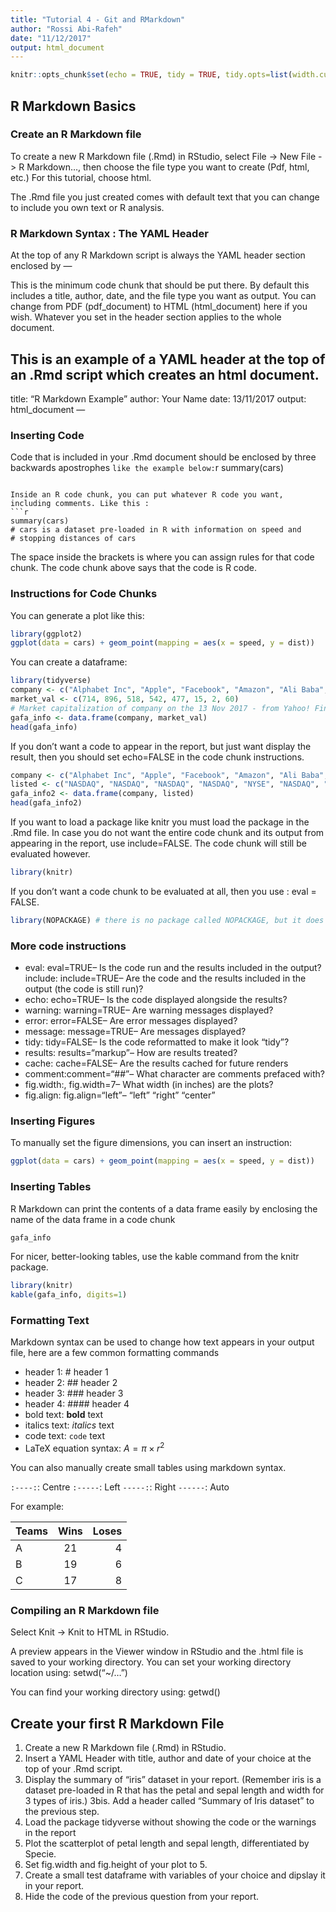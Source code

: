 ```yaml
---
title: "Tutorial 4 - Git and RMarkdown"
author: "Rossi Abi-Rafeh"
date: "11/12/2017"
output: html_document
---
```


```r
knitr::opts_chunk$set(echo = TRUE, tidy = TRUE, tidy.opts=list(width.cutoff= 80))
```
## R Markdown Basics

### Create an R Markdown file

To create a new R Markdown file (.Rmd) in RStudio, select File -> New File -> R Markdown…, then choose the file type you want to create (Pdf, html, etc.) 
For this tutorial, choose html.

The .Rmd file you just created comes with default text that you can change to include you own text or R analysis.

### R Markdown Syntax : The YAML Header

At the top of any R Markdown script is always the YAML header section enclosed by ---

This is the minimum code chunk that should be put there. By default this includes a title, author, date, and the file type you want as output. You can change from PDF (pdf_document) to HTML (html_document) here if you wish. Whatever you set in the header section  applies to the whole document.

This is an example of a YAML header at the top of an .Rmd script which creates an html document.
---
title: "R Markdown Example"
author: Your Name
date: 13/11/2017
output: html_document
---

### Inserting Code

Code that is included in your .Rmd document should be enclosed by three backwards apostrophes ``` like the example below:
```r
summary(cars)
```

Inside an R code chunk, you can put whatever R code you want, including comments. Like this : 
```r
summary(cars) 
# cars is a dataset pre-loaded in R with information on speed and 
# stopping distances of cars
```

The space inside the brackets is where you can assign rules for that code chunk. The code chunk above says that the code is R code.

### Instructions for Code Chunks

You can generate a plot like this:
```r
library(ggplot2)
ggplot(data = cars) + geom_point(mapping = aes(x = speed, y = dist))
```

You can create a dataframe:
```r
library(tidyverse)
company <- c("Alphabet Inc", "Apple", "Facebook", "Amazon", "Ali Baba", "Snap Inc", "Criteo", "General Motors")
market_val <- c(714, 896, 518, 542, 477, 15, 2, 60) 
# Market capitalization of company on the 13 Nov 2017 - from Yahoo! Finance
gafa_info <- data.frame(company, market_val)
head(gafa_info)
```

If you don’t want a code to appear in the report, but just want display the result, then you should set echo=FALSE in the code chunk instructions.
```r
company <- c("Alphabet Inc", "Apple", "Facebook", "Amazon", "Ali Baba", "Snap Inc", "Criteo", "General Motors")
listed <- c("NASDAQ", "NASDAQ", "NASDAQ", "NASDAQ", "NYSE", "NASDAQ", "NASDAQ", "NASDAQ")
gafa_info2 <- data.frame(company, listed)
head(gafa_info2)
```

If you want to load a package like knitr you must load the package in the .Rmd file. In case you do not want the entire code chunk and its output from appearing in the report, use include=FALSE. The code chunk will still be evaluated however.
```r
library(knitr)
```

If you don't want a code chunk to be evaluated at all, then you use : eval = FALSE.
```r
library(NOPACKAGE) # there is no package called NOPACKAGE, but it does not give # an error message when compiling because the code chunk is not evaluated at all
```

### More code instructions

- eval: eval=TRUE– Is the code run and the results included in the output?
include: include=TRUE– Are the code and the results included in the output (the code is still run)?
- echo: echo=TRUE– Is the code displayed alongside the results?
- warning: warning=TRUE– Are warning messages displayed?
- error: error=FALSE– Are error messages displayed?
- message: message=TRUE– Are messages displayed?
- tidy: tidy=FALSE– Is the code reformatted to make it look “tidy”?
- results: results="markup"– How are results treated?
- cache: cache=FALSE– Are the results cached for future renders
- comment:comment="##"– What character are comments prefaced with?
- fig.width:, fig.width=7– What width (in inches) are the plots?
- fig.align: fig.align="left"– “left” “right” “center”

### Inserting Figures

To manually set the figure dimensions, you can insert an instruction:

```r
ggplot(data = cars) + geom_point(mapping = aes(x = speed, y = dist))
```

### Inserting Tables

R Markdown can print the contents of a data frame easily by enclosing the name of the data frame in a code chunk
```r
gafa_info
```

For nicer, better-looking tables, use the kable command from the knitr package.
```r
library(knitr)
kable(gafa_info, digits=1)
```

### Formatting Text

Markdown syntax can be used to change how text appears in your output file, here are a few common formatting commands

- header 1: # header 1
- header 2: ## header 2
- header 3: ### header 3
- header 4: #### header 4
- bold text: **bold** text
- italics text: *italics* text
- code text: `code` text
- LaTeX equation syntax: $A = \pi \times r^{2}$

You can also manually create small tables using markdown syntax.

`:----:`:	Centre
`:-----`:	Left
`-----:`:	Right
`------`:	Auto

For example:

| Teams | Wins | Loses |
|:------|:-----:|-------:|
| A | 21 | 4 |
| B | 19 | 6 |
| C | 17 | 8 |

### Compiling an R Markdown file

Select Knit -> Knit to HTML in RStudio.

A preview appears in the Viewer window in RStudio and the .html file is saved to your working directory. You can set your working directory location using:
setwd("~/...")

You can find your working directory using:
getwd()

## Create your first R Markdown File

1. Create a new R Markdown file (.Rmd) in RStudio.
2. Insert a YAML Header with title, author and date of your choice at the top of your .Rmd script.
3. Display the summary of “iris” dataset in your report. (Remember iris is a dataset pre-loaded in R that has the petal and sepal length and width for 3 types of iris.)
3bis. Add a header called "Summary of Iris dataset" to the previous step.
4. Load the package tidyverse without showing the code or the warnings in the report
5. Plot the scatterplot of petal length and sepal length, differentiated by Specie.
6. Set fig.width and fig.height of your plot to 5.
7. Create a small test dataframe with variables of your choice and dipslay it in your report.
8. Hide the code of the previous question from your report.




